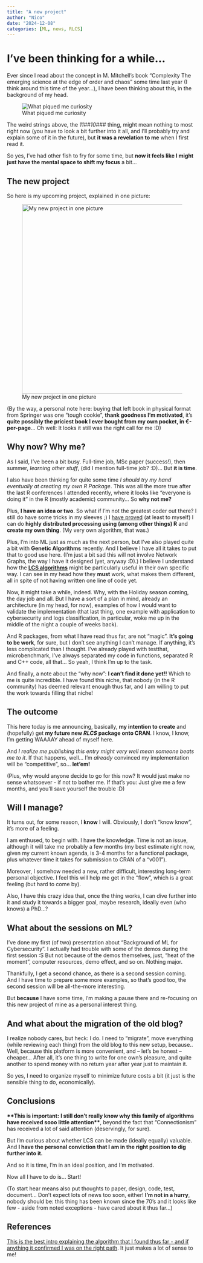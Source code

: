 ```yaml
---
title: "A new project"
author: "Nico"
date: "2024-12-08"
categories: [ML, news, RLCS]
---
```


# I've been thinking for a while...

Ever since I read about the concept in M. Mitchell's book "Complexity The emerging science at the edge of order and chaos" some time last year (I think around this time of the year...), I have been thinking about this, in the background of my head.

![What piqued me curiosity](IMG_5050.jpg){fig-align="center"}

The weird strings above, the *11##10###* thing, might mean nothing to most right now (you have to look a bit further into it all, and I'll probably try and explain some of it in the future), but **it was a revelation to me** when I first read it.

So yes, I've had other fish to fry for some time, but **now it feels like I might just have the mental space to shift my focus** a bit...

## The new project

So here is my upcoming project, explained in one picture:

![My new project in one picture](image0.jpeg){fig-alt="LCS Intro Book and R Package" fig-align="center" width="500"}

(By the way, a personal note here: buying that left book in physical format from Springer was one "tough cookie", **thank goodness I'm motivated**, it's **quite possibly the priciest book I ever bought from my own pocket, in €-per-page**... Oh well: It looks it still was the right call for me :D)

## Why now? Why me?

As I said, I've been a bit busy. Full-time job, MSc paper (success!), then summer, *learning other stuff*, (did I mention full-time job? :D)... But **it is time**.

I also have been thinking for quite some time *I should try my hand eventually at creating my own R Package*. This was all the more true after the last R conferences I attended recently, where it looks like "everyone is doing it" in the R (mostly academic) community... So **why not me?**

Plus, **I have an idea or two**. So what if I'm not the greatest coder out there? I still do have some tricks in my sleeves ;) I <a href="https://openaccess.uoc.edu/bitstream/10609/150434/1/nleconteFMDP0624report.pdf" target="_blank">have proved</a> (at least to myself) I can do **highly distributed processing using (among other things) R** and **create my own thing**. (My very own algorithm, that was.)

Plus, I'm into ML just as much as the next person, but I've also played quite a bit with **Genetic Algorithms** recently. And I believe I have all it takes to put that to good use here. (I'm just a bit sad this will not involve Network Graphs, the way I have it designed (yet, anyway :D).) I believe I understand how the <a href="https://en.wikipedia.org/wiki/Learning_classifier_system" target="_blank">**LCS algorithms**</a> might be particularly useful in their own specific way. I can see in my head how they **must** work, what makes them different, all in spite of not having written one line of code yet.

Now, it might take a while, indeed. Why, with the Holiday season coming, the day job and all. But I have a sort of a plan in mind, already an architecture (in my head, for now), examples of how I would want to validate the implementation (that last thing, one example with application to cybersecurity and logs classification, in particular, woke me up in the middle of the night a couple of weeks back).

And R packages, from what I have read thus far, are not "magic". **It's going to be work**, for sure, but I don't see anything I can't manage. If anything, it's less complicated than I thought. I've already played with testthat, microbenchmark, I've always separated my code in functions, separated R and C++ code, all that... So yeah, I think I'm up to the task.

And finally, a note about the "why now": **I can't find it done yet!!** Which to me is quite incredible. I have found this niche, that nobody (in the R community) has deemed relevant enough thus far, and I am willing to put the work towards filling that niche!

## The outcome

This here today is me announcing, basically, **my intention to create** and (hopefully) get **my future new *RLCS* package onto CRAN**. I know, I know, I'm getting WAAAAY ahead of myself here.

And *I realize me publishing this entry might very well mean someone beats me to it*. If that happens, well... I'm *already* convinced my implementation will be "competitive", so... **let'em!**

(Plus, why would anyone decide to go for this now? It would just make no sense whatsoever - if not to bother me. If that's you: Just give me a few months, and you'll save yourself the trouble :D)

## Will I manage?

It turns out, for some reason, I **know** I will. Obviously, I don't "know know", it's more of a feeling.

I am enthused, to begin with. I have the knowledge. Time is not an issue, although it will take me probably a few months (my best estimate right now, given my current known agenda, is 3-4 months for a functional package, plus whatever time it takes for submission to CRAN of a "v001").

Moreover, I somehow needed a new, rather difficult, interesting long-term personal objective. I feel this will help me get in the "flow", which is a great feeling (but hard to come by).

Also, I have this crazy idea that, once the thing works, I can dive further into it and study it towards a bigger goal, maybe research, ideally even (who knows) a PhD...?

## What about the sessions on ML?

I've done my first (of two) presentation about "Background of ML for Cybersecurity". I actually had trouble with some of the demos during the first session :S But not because of the demos themselves, just, "heat of the moment", computer resources, demo effect, and so on. Nothing major.

Thankfully, I get a second chance, as there is a second session coming. And I have time to prepare some more examples, so that's good too, the second session will be all-the-more interesting.

But **because** I have some time, I'm making a pause there and re-focusing on this new project of mine as a personal interest thing.

## And what about the migration of the old blog?

I realize nobody cares, but heck: I do. I need to "migrate", move everything (while reviewing each thing) from the old blog to this new setup, because.. Well, because this platform is more convenient, and – let's be honest – cheaper... After all, it's one thing to write for one own's pleasure, and quite another to spend money with no return year after year just to maintain it.

So yes, I need to organize myself to minimize future costs a bit (it just is the sensible thing to do, economically).

## Conclusions

**\*\*This is important:** **I still don't really know why this family of algorithms have received sooo little attention\*\***, beyond the fact that "Connectionism" has received a lot of said attention (deservingly, for sure).

But I'm curious about whether LCS can be made (ideally equally) valuable. And **I have the personal conviction that I am in the right position to dig further into it.**

And so it is time, I'm in an ideal position, and I'm motivated.

Now all I have to do is... Start!

(To start hear means also put thoughts to paper, design, code, test, document... Don't expect lots of news too soon, either! **I'm not in a hurry**, nobody should be: this thing has been known since the 70's and it looks like few - aside from noted exceptions - have cared about it thus far...)

## References

<a href="https://www.youtube.com/watch?v=CRge_cZ2cJc" target="_blank">This is the best intro explaining the algorithm that I found thus far - and if anything it confirmed I was on the right path</a>. It just makes a lot of sense to me!
